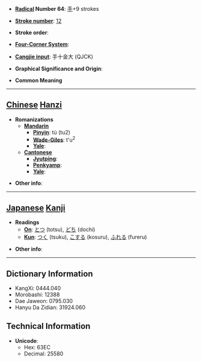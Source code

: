 * '''[[Wiktionary:Chinese radical index| Radical]] Number 64''': [[Wiktionary:Chinese radical index 手|手]]+9 strokes

* '''[[Wiktionary:Chinese total strokes index|Stroke number]]''': [[Wiktionary:Chinese total strokes index 12|12]]

* '''Stroke order''': 

* '''[[Wiktionary:Chinese four corner index|Four-Corner System]]''': 

* '''[[Wiktionary:Chinese Cangjie index|Cangjie input]]''': 手十金大 (QJCK)

* '''Graphical Significance and Origin''': 

* '''Common Meaning'''

----

== [[Chinese]] [[Hanzi]] ==

* '''Romanizations'''
** '''[[Mandarin]]'''
*** '''[[Pinyin]]''': tú (tu2)
*** '''[[Wade-Giles]]''': t'u<sup>2</sup>
*** '''[[Yale]]''': 
** '''[[Cantonese]]'''
*** '''[[Jyutping]]''':
*** '''[[Penkyamp]]''': 
*** '''[[Yale]]''': 

* '''Other info''': 

----

== [[Japanese]] [[Kanji]] ==

* '''Readings'''
** '''[[On]]''': [[とつ]] (totsu), [[どち]] (dochi)
** '''[[Kun]]''': [[つく]] (tsuku), [[こする]] (kosuru), [[ふれる]] (fureru)

* '''Other info''':  

----

== Dictionary Information ==

* KangXi: 0444.040
* Morobashi: 12388
* Dae Jaweon: 0795.030
* Hanyu Da Zidian: 31924.060

== Technical Information ==

* '''Unicode''':
** Hex: 63EC
** Decimal: 25580